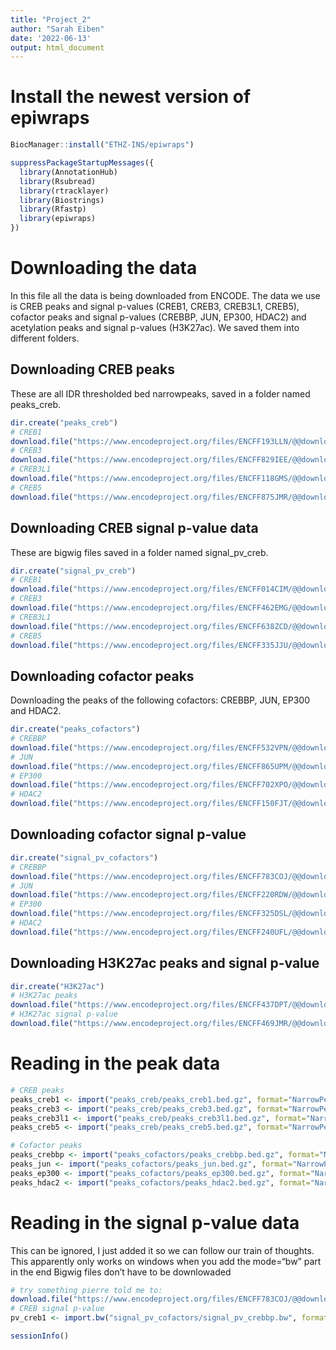 ---
title: "Project_2"
author: "Sarah Eiben"
date: '2022-06-13'
output: html_document
---

# Install the newest version of epiwraps

```{r}
BiocManager::install("ETHZ-INS/epiwraps")
```

```{r}
suppressPackageStartupMessages({
  library(AnnotationHub)
  library(Rsubread)
  library(rtracklayer)
  library(Biostrings)
  library(Rfastp)
  library(epiwraps)
})
```

# Downloading the data
In this file all the data is being downloaded from ENCODE.
The data we use is CREB peaks and signal p-values (CREB1, CREB3, CREB3L1, CREB5), cofactor peaks and signal p-values (CREBBP, JUN, EP300, HDAC2) and acetylation peaks and signal p-values (H3K27ac). We saved them into different folders.

## Downloading CREB peaks
These are all IDR thresholded bed narrowpeaks, saved in a folder named peaks_creb.

```{r}
dir.create("peaks_creb")
# CREB1
download.file("https://www.encodeproject.org/files/ENCFF193LLN/@@download/ENCFF193LLN.bed.gz", dest="peaks_creb/peaks_creb1.bed.gz")
# CREB3
download.file("https://www.encodeproject.org/files/ENCFF829IEE/@@download/ENCFF829IEE.bed.gz", dest="peaks_creb/peaks_creb3.bed.gz")
# CREB3L1
download.file("https://www.encodeproject.org/files/ENCFF118GMS/@@download/ENCFF118GMS.bed.gz", dest="peaks_creb/peaks_creb3l1.bed.gz")
# CREB5
download.file("https://www.encodeproject.org/files/ENCFF875JMR/@@download/ENCFF875JMR.bed.gz", dest="peaks_creb/peaks_creb5.bed.gz")
```

## Downloading CREB signal p-value data
These are bigwig files saved in a folder named signal_pv_creb.

```{r}
dir.create("signal_pv_creb")
# CREB1
download.file("https://www.encodeproject.org/files/ENCFF014CIM/@@download/ENCFF014CIM.bigWig", dest=("signal_pv_creb/signal_pv_creb1.bw"), mode="wb")
# CREB3
download.file("https://www.encodeproject.org/files/ENCFF462EMG/@@download/ENCFF462EMG.bigWig", dest=("signal_pv_creb/signal_pv_creb3.bw"), mode="wb")
# CREB3L1
download.file("https://www.encodeproject.org/files/ENCFF638ZCD/@@download/ENCFF638ZCD.bigWig", dest=("signal_pv_creb/signal_pv_creb3l1.bw"), mode="wb")
# CREB5
download.file("https://www.encodeproject.org/files/ENCFF335JJU/@@download/ENCFF335JJU.bigWig", dest=("signal_pv_creb/Signal_pv_creb5.bw"), mode="wb")
```

## Downloading cofactor peaks
Downloading the peaks of the following cofactors: CREBBP, JUN, EP300 and HDAC2.

```{r}
dir.create("peaks_cofactors")
# CREBBP
download.file("https://www.encodeproject.org/files/ENCFF532VPN/@@download/ENCFF532VPN.bed.gz", dest="peaks_cofactors/peaks_crebbp.bed.gz")
# JUN
download.file("https://www.encodeproject.org/files/ENCFF865UPM/@@download/ENCFF865UPM.bed.gz", dest="peaks_cofactors/peaks_jun.bed.gz")
# EP300
download.file("https://www.encodeproject.org/files/ENCFF702XPO/@@download/ENCFF702XPO.bed.gz", dest="peaks_cofactors/peaks_ep300.bed.gz")
# HDAC2
download.file("https://www.encodeproject.org/files/ENCFF150FJT/@@download/ENCFF150FJT.bed.gz", dest="peaks_cofactors//peaks_hdac2.bed.gz")
```

## Downloading cofactor signal p-value

```{r}
dir.create("signal_pv_cofactors")
# CREBBP
download.file("https://www.encodeproject.org/files/ENCFF783COJ/@@download/ENCFF783COJ.bigWig", dest="signal_pv_cofactors/signal_pv_crebbp.bw", mode="wb")
# JUN
download.file("https://www.encodeproject.org/files/ENCFF220RDW/@@download/ENCFF220RDW.bigWig", dest="signal_pv_cofactors/signal_pv_jun.bw", mode="wb")
# EP300
download.file("https://www.encodeproject.org/files/ENCFF325DSL/@@download/ENCFF325DSL.bigWig", dest="signal_pv_cofactors/signal_pv_ep300.bw", mode="wb")
# HDAC2
download.file("https://www.encodeproject.org/files/ENCFF240UFL/@@download/ENCFF240UFL.bigWig", dest="signal_pv_cofactors/signal_pv_hdac2.bw", mode="wb")
```

## Downloading H3K27ac peaks and signal p-value

```{r}
dir.create("H3K27ac")
# H3K27ac peaks
download.file("https://www.encodeproject.org/files/ENCFF437DPT/@@download/ENCFF437DPT.bed.gz", dest="H3K27ac/h3k27ac_peaks.bed.gz")
# H3K27ac signal p-value
download.file("https://www.encodeproject.org/files/ENCFF469JMR/@@download/ENCFF469JMR.bigWig", dest="H3K27ac/h3k27ac_signal_pv.bw", mode="wb")
```
# Reading in the peak data

```{r}
# CREB peaks
peaks_creb1 <- import("peaks_creb/peaks_creb1.bed.gz", format="NarrowPeak")
peaks_creb3 <- import("peaks_creb/peaks_creb3.bed.gz", format="NarrowPeak")
peaks_creb3l1 <- import("peaks_creb/peaks_creb3l1.bed.gz", format="NarrowPeak")
peaks_creb5 <- import("peaks_creb/peaks_creb5.bed.gz", format="NarrowPeak")

# Cofactor peaks
peaks_crebbp <- import("peaks_cofactors/peaks_crebbp.bed.gz", format="NarrowPeak")
peaks_jun <- import("peaks_cofactors/peaks_jun.bed.gz", format="NarrowPeak")
peaks_ep300 <- import("peaks_cofactors/peaks_ep300.bed.gz", format="NarrowPeak")
peaks_hdac2 <- import("peaks_cofactors/peaks_hdac2.bed.gz", format="NarrowPeak")
```
# Reading in the signal p-value data

This can be ignored, I just added it so we can follow our train of thoughts.
This apparently only works on windows when you add the mode="bw" part in the end
Bigwig files don't have to be downlowaded

```{r}
# try something pierre told me to:
download.file("https://www.encodeproject.org/files/ENCFF783COJ/@@download/ENCFF783COJ.bigWig", dest="signal_pv_cofactors/signal_pv_crebbp.bw", mode="wb")
# CREB signal p-value
pv_creb1 <- import.bw("signal_pv_cofactors/signal_pv_crebbp.bw", format="bw")
```


```{r}
sessionInfo()
```
